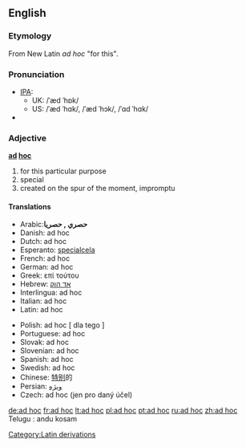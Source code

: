 ==English==

===Etymology===
From New Latin ''ad hoc'' "for this".

===Pronunciation===
*[[IPA]]:
**UK: /ˈæd ˈhɒk/ 
**US: /ˈæd ˈhɑk/, /ˈæd ˈhɔk/, /ˈɑd ˈhɑk/
*{{audio|en-us-ad hoc.ogg|Audio (US)}}

===Adjective===
'''[[ad]] [[hoc]]'''
# for this particular purpose
# special
# created on the spur of the moment, impromptu

====Translations====
{{top}}
*Arabic:'''حصري , حصريا'''
*Danish: ad hoc
*Dutch: ad hoc
*Esperanto: [[specialcela]]
*French: ad hoc 
*German: ad hoc 
*Greek: επί τούτου
*Hebrew: [[:he:אד הוק|אד הוק]]
*Interlingua: ad hoc 
*Italian: ad hoc
*Latin: ad hoc
{{mid}}
*Polish: ad hoc [ dla tego ]
*Portuguese: ad hoc
*Slovak: ad hoc
*Slovenian: ad hoc
*Spanish: ad hoc
*Swedish: ad hoc
*Chinese: [[特别]]的
*Persian: [[ویژه]]
*Czech: ad hoc (jen pro daný účel)
{{bottom}}

[[Category:Latin derivations]]

[[de:ad hoc]]
[[fr:ad hoc]]
[[lt:ad hoc]]
[[pl:ad hoc]]
[[pt:ad hoc]]
[[ru:ad hoc]]
[[zh:ad hoc]]
Telugu : andu kosam